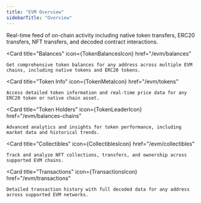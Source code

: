```yaml
---
title: "EVM Overview"
sidebarTitle: "Overview"
---
```



<CardGroup cols={3}>
  <Card
    title="Activity"
    icon={ActivityIcon}
    href="/evm/activity"
  >
    Real-time feed of on-chain activity including native token transfers, ERC20 transfers, NFT transfers, and decoded contract interactions.
  </Card>
  
  <Card
    title="Balances"
    icon={TokenBalancesIcon}
    href="/evm/balances"
  >
    Get comprehensive token balances for any address across multiple EVM chains, including native tokens and ERC20 tokens.
  </Card>

  <Card
    title="Token Info"
    icon={TokenMetaIcon}
    href="/evm/tokens"
  >
    Access detailed token information and real-time price data for any ERC20 token or native chain asset.
  </Card>

  <Card
    title="Token Holders"
    icon={TokenLeaderIcon}
    href="/evm/balances-chains"
  >
    Advanced analytics and insights for token performance, including market data and historical trends.
  </Card>

  <Card
    title="Collectibles"
    icon={CollectiblesIcon}
    href="/evm/collectibles"
  >
    Track and analyze NFT collections, transfers, and ownership across supported EVM chains.
  </Card>

  <Card
    title="Transactions"
    icon={TransactionsIcon}
    href="/evm/transactions"
  >
    Detailed transaction history with full decoded data for any address across supported EVM networks.
  </Card>
</CardGroup>